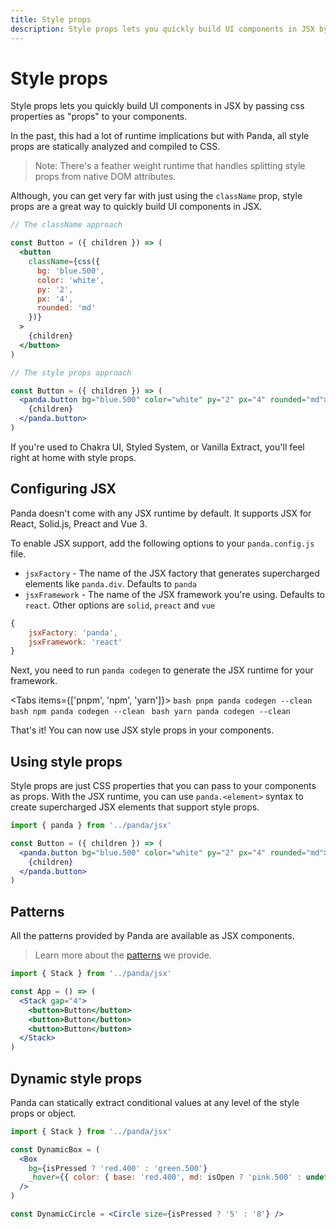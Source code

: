 ```yaml
---
title: Style props
description: Style props lets you quickly build UI components in JSX by passing css properties as "props" to your components.
---
```


# Style props

Style props lets you quickly build UI components in JSX by passing css properties as "props" to your components.

In the past, this had a lot of runtime implications but with Panda, all style props are statically analyzed and compiled
to CSS.

> Note: There's a feather weight runtime that handles splitting style props from native DOM attributes.

Although, you can get very far with just using the `className` prop, style props are a great way to quickly build UI
components in JSX.

```jsx
// The className approach

const Button = ({ children }) => (
  <button
    className={css({
      bg: 'blue.500',
      color: 'white',
      py: '2',
      px: '4',
      rounded: 'md'
    })}
  >
    {children}
  </button>
)
```

```jsx
// The style props approach

const Button = ({ children }) => (
  <panda.button bg="blue.500" color="white" py="2" px="4" rounded="md">
    {children}
  </panda.button>
)
```

If you're used to Chakra UI, Styled System, or Vanilla Extract, you'll feel right at home with style props.

## Configuring JSX

Panda doesn't come with any JSX runtime by default. It supports JSX for React, Solid.js, Preact and Vue 3.

To enable JSX support, add the following options to your `panda.config.js` file.

- `jsxFactory` - The name of the JSX factory that generates supercharged elements like `panda.div`. Defaults to `panda`
- `jsxFramework` - The name of the JSX framework you're using. Defaults to `react`. Other options are `solid`, `preact`
  and `vue`

```js
{
    jsxFactory: 'panda',
    jsxFramework: 'react'
}
```

Next, you need to run `panda codegen` to generate the JSX runtime for your framework.

<Tabs items={['pnpm', 'npm', 'yarn']}>
  <Tab>
    ```bash
    pnpm panda codegen --clean
    ```
  </Tab>
  <Tab>
    ```bash
    npm panda codegen --clean
    ```
  </Tab>
  <Tab>
    ```bash
    yarn panda codegen --clean
    ```
  </Tab>
</Tabs>

That's it! You can now use JSX style props in your components.

## Using style props

Style props are just CSS properties that you can pass to your components as props. With the JSX runtime, you can use
`panda.<element>` syntax to create supercharged JSX elements that support style props.

```jsx title="src/components/button.jsx"
import { panda } from '../panda/jsx'

const Button = ({ children }) => (
  <panda.button bg="blue.500" color="white" py="2" px="4" rounded="md">
    {children}
  </panda.button>
)
```

## Patterns

All the patterns provided by Panda are available as JSX components.

> Learn more about the [patterns](/docs/patterns/00-intro.mdx) we provide.

```jsx
import { Stack } from '../panda/jsx'

const App = () => (
  <Stack gap="4">
    <button>Button</button>
    <button>Button</button>
    <button>Button</button>
  </Stack>
)
```

## Dynamic style props

Panda can statically extract conditional values at any level of the style props or object.

```jsx
import { Stack } from '../panda/jsx'

const DynamicBox = (
  <Box
    bg={isPressed ? 'red.400' : 'green.500'}
    _hover={{ color: { base: 'red.400', md: isOpen ? 'pink.500' : undefined } }}
  />
)

const DynamicCircle = <Circle size={isPressed ? '5' : '8'} />
```
